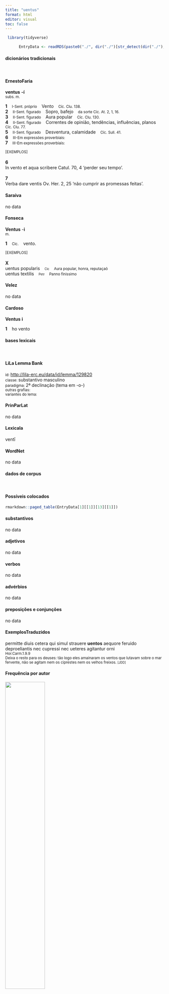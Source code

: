 ```yaml
---
title: "uentus"
format: html
editor: visual
toc: false
---
```



```r
 library(tidyverse) 

      EntryData <- readRDS(paste0("./", dir("./")[str_detect(dir("./"), "_xx117-101-110-116-117-115xx_.rds")]))

```


#### dicionários tradicionais

&emsp;




::: panel-tabset

#### ErnestoFaria

<b>ventus</b> <b>-í</b> <br> <small>subs. m.</small> <br> <small></small>   <p> <b>1</b> &ensp; <small>I-Sent. próprio</small> &ensp; Vento &ensp; <small>Cíc. Clu. 138.</small> <br> <b>2</b> &ensp; <small>II-Sent. figurado</small> &ensp; Sopro, bafejo &ensp; <small>da sorte Cíc. At. 2, 1, 16.</small> <br> <b>3</b> &ensp; <small>II-Sent. figurado</small> &ensp; Aura popular &ensp; <small>Cíc. Clu. 130.</small> <br> <b>4</b> &ensp; <small>II-Sent. figurado</small> &ensp; Correntes de opinião, tendências, influências, planos &ensp; <small>Cíc. Clu. 77.</small> <br> <b>5</b> &ensp; <small>II-Sent. figurado</small> &ensp; Desventura, calamidade &ensp; <small>Cíc. Sull. 41.</small> <br> <b>6</b> &ensp; <small>III-Em expressões proverbiais:</small> &ensp; <small></small> <br> <b>7</b> &ensp; <small>III-Em expressões proverbiais:</small> &ensp; <small></small> </p>   <p><small>[EXEMPLOS]</small><br> <br><b>6</b><br>In vento et aqua scribere Catul. 70, 4 ‘perder seu tempo’. <br> <br><b>7</b><br>Verba dare ventis Ov. Her. 2, 25 ‘não cumprir as promessas feitas’. </p>




#### Saraiva

no data




#### Fonseca

<b>Ventus</b> -<b>i</b> <br> <small>m.</small>   <p> <b>1</b> &ensp; <small>Cic.</small> &ensp; vento. </p>   <p><small>[EXEMPLOS]</small><br> <br><b>X</b><br>uentus popularis &ensp; <small><small>Cic</small></small> &ensp; <small>Aura popular, honra, reputaçaõ</small> <br> uentus textilis &ensp; <small><small>Petr</small></small> &ensp; <small>Panno finissimo</small> </p>




#### Velez

no data




#### Cardoso

<b>Ventus</b> <b>i</b>   <p> <b>1</b> &ensp; ho vento </p>


:::



#### bases lexicais

&emsp;






::: panel-tabset

#### LiLa Lemma Bank

<small> id: </small> <a href=' http://lila-erc.eu/data/id/lemma/129820 ' target="_blank"> http://lila-erc.eu/data/id/lemma/129820 </a> <br>
<small> classe: </small> substantivo masculino   <br>
<small> paradigma: </small> 2ª declinação (tema em -o-) <br>
<small> outras grafias: </small>  <br>
<small> variantes do lema: </small>  <br>





#### PrinParLat

no data




#### Lexicala

ventī




#### WordNet

no data


:::



#### dados de corpus

&emsp;




::: panel-tabset

#### Possíveis colocados

```r

rmarkdown::paged_table(EntryData[1][[1]][13][[1]])

```


#### substantivos

no data




#### adjetivos

no data




#### verbos

no data




#### advérbios

no data




#### preposições e conjunções

no data


:::



::: panel-tabset

#### ExemplosTraduzidos

<p> permitte diuis cetera qui simul strauere <b>uentos</b> aequore feruido deproeliantis nec cupressi nec ueteres agitantur orni <br> <small> Hor.Carm.1.9.9 <br> Deixa o resto para os deuses: tão logo eles amainaram os ventos que lutavam sobre o mar fervente, não se agitam nem os ciprestes nem os velhos freixos. <small> [JDD] </small> </small> </p>





#### Frequência por autor

![](./Media/barchart__xx117-101-110-116-117-115xx__lemma_BY_author_Frequencies.webp){width=50% fig-alt='This charts plots the frequency of lemma by author_Frequencies. The Vergilius subcorpus registers the highest normalized frequency, with the value of 25.1 and an absolute frequency of 13. The Vergilius subcorpus follows, with a normalized frequency of 25.1 and an absolute frequency of 13. the subcorpus with the least normalized frequency is Phaedrus with the normalized value of 0 and an absolute freqeuncy of 0. here are all the values: subcorpus: Caesar ; normalized frequency: 6 ; absolute frequency: 2.26603217765692. subcorpus: Cicero ; normalized frequency: 9 ; absolute frequency: 0.560663825969948. subcorpus: Horatius ; normalized frequency: 10 ; absolute frequency: 8.88020602077968. subcorpus: Ovidius ; normalized frequency: 2 ; absolute frequency: 3.43170899107756. subcorpus: Phaedrus ; normalized frequency: 0 ; absolute frequency: 0. subcorpus: Sallustius ; normalized frequency: 0 ; absolute frequency: 0. subcorpus: Seneca ; normalized frequency: 15 ; absolute frequency: 2.79949982269834. subcorpus: Suetonius ; normalized frequency: 0 ; absolute frequency: 0. subcorpus: Tacitus ; normalized frequency: 0 ; absolute frequency: 0. subcorpus: Vergilius ; normalized frequency: 13 ; absolute frequency: 25.0965250965251. subcorpus: Hieronymus ; normalized frequency: 6 ; absolute frequency: 13.4801168276792'}




#### Frequência por gênero

![](./Media/barchart__xx117-101-110-116-117-115xx__lemma_BY_genre_Frequencies.webp){width=50% fig-alt='This charts plots the frequency of lemma by genre_Frequencies. The Poesia.épica subcorpus registers the highest normalized frequency, with the value of 25.1 and an absolute frequency of 13. The Poesia.épica subcorpus follows, with a normalized frequency of 25.1 and an absolute frequency of 13. the subcorpus with the least normalized frequency is Prosa.oratória with the normalized value of 0.48 and an absolute freqeuncy of 5. here are all the values: subcorpus: Prosa.histórica ; normalized frequency: 6 ; absolute frequency: 1.46060030672606. subcorpus: Prosa.filosófica ; normalized frequency: 3 ; absolute frequency: 0.494225795291676. subcorpus: Prosa.oratória ; normalized frequency: 5 ; absolute frequency: 0.480062984263535. subcorpus: Prosa.epistolográfica ; normalized frequency: 4 ; absolute frequency: 1.05991149738997. subcorpus: Poesia.lírica ; normalized frequency: 10 ; absolute frequency: 8.4125515268781. subcorpus: Poesia.didática ; normalized frequency: 2 ; absolute frequency: 1.69649673424379. subcorpus: Poesia.trágica ; normalized frequency: 12 ; absolute frequency: 10.4239054899236. subcorpus: Poesia.épica ; normalized frequency: 13 ; absolute frequency: 25.0965250965251. subcorpus: Prosa.ficcional ; normalized frequency: 6 ; absolute frequency: 13.4801168276792'}




#### Frequência por século

![](./Media/barchart__xx117-101-110-116-117-115xx__lemma_BY_period_Frequencies.webp){width=50% fig-alt='This charts plots the frequency of lemma by period_Frequencies. The IV.d.C. subcorpus registers the highest normalized frequency, with the value of 13.48 and an absolute frequency of 6. The I.d.C. subcorpus follows, with a normalized frequency of 2.6 and an absolute frequency of 17. the subcorpus with the least normalized frequency is II.d.C. with the normalized value of 0 and an absolute freqeuncy of 0. here are all the values: subcorpus: I.a.C. ; normalized frequency: 38 ; absolute frequency: 1.76867582033977. subcorpus: I.d.C. ; normalized frequency: 17 ; absolute frequency: 2.60058130640967. subcorpus: II.d.C. ; normalized frequency: 0 ; absolute frequency: 0. subcorpus: IV.d.C. ; normalized frequency: 6 ; absolute frequency: 13.4801168276792'}


:::


